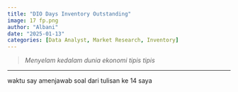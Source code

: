 ```yaml
---
title: "DIO Days Inventory Outstanding"
image: 17 fp.png
author: "Albani"
date: "2025-01-13"
categories: [Data Analyst, Market Research, Inventory]
---
```

> *Menyelam kedalam dunia ekonomi tipis tipis*

-------

waktu say amenjawab soal dari tulisan ke 14 saya